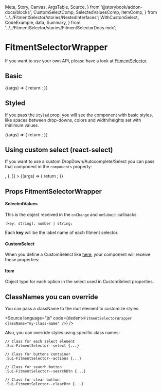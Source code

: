   Meta,
  Story,
  Canvas,
  ArgsTable,
  Source,
} from '@storybook/addon-docs/blocks';
  CustomSelectComp,
  SelectedValuesComp,
  ItemComp,
} from '../../FitmentSelector/stories/NestedInterfaces';
  WithCustomSelect,
  CodeExample,
  data,
  Summary,
} from '../../FitmentSelector/stories/FitmentSelectorDocs.mdx';

<Meta
  title="Wrappers/FitmentSelectorWrapper"
  component={FitmentSelectorWrapper}
/>


# FitmentSelectorWrapper

<Summary />

If you want to use your own API, please have a look at [FitmentSelector](?path=/docs/components-fitmentselector--basic).

## Basic

<Canvas>
  <Story
    name="Basic"
    args={{
      orientation: 'vertical',
      selectedValues: { Year: '1', Make: '2', Model: '1' },
    }}
  >
    {(args) => {
      return <FitmentSelectorWrapper {...args} />;
    }}
  </Story>
</Canvas>

## Styled

If you pass the `styled` prop, you will see the component with basic styles, like spaces between drop-downs, colors and width/heights set with minimum values.

<Canvas>
  <Story name="Styled" args={{ orientation: 'vertical', styled: true }}>
    {(args) => {
      return <FitmentSelectorWrapper {...args} />;
    }}
  </Story>
</Canvas>

## Using custom select (react-select)

If you want to use a custom DropDown/Autocomplete/Select you can pass that component in the `components` property:

<Canvas>
  <Story
    name="Custom select"
    args={{
      className: 'react-select-custom',
      orientation: 'vertical',
      styled: true,
      autocommit: true,
      components: {
        select: (props) => <WithCustomSelect props={props} />,
      },
    }}
  >
    {(args) => {
      return <FitmentSelectorWrapper {...args} />;
    }}
  </Story>
</Canvas>

<CodeExample />

<ImportStylesText componentName="FitmentSelector" />

## Props FitmentSelectorWrapper

<ArgsTable of={FitmentSelectorWrapper} />

#### SelectedValues

This is the object received in the `onChange` and `onSubmit` callbacks.

```
[key: string]: number | string;
```

Each **key** will be the label name of each fitment selector.

#### CustomSelect

When you define a CustomSelelct like [here](#using-custom-select-react-select), your component will receive these properties:

<ArgsTable of={CustomSelectComp} />

#### Item

Object type for each option in the select used in CustomSelect properties.

<ArgsTable of={ItemComp} />

## ClassNames you can override

You can pass a className to the root element to customize styles:

<Source
  language="js"
  code={dedent`<FitmentSelectorWrapper className="my-class-name" />`}
/>

Also, you can override styles using specific class names:

```
// Class for each select element
.Sui-FitmentSelector--select {...}

// Class for buttons container
.Sui-FitmentSelector--actions {...}

// Class for seacrh button
.Sui-FitmentSelector--searchBtn {...}

// Class for clear button
.Sui-FitmentSelector--clearBtn {...}
```
